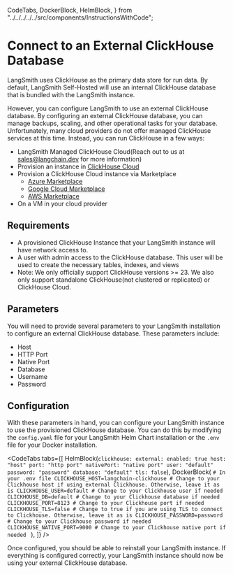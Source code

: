   CodeTabs,
  DockerBlock,
  HelmBlock,
} from "../../../../../src/components/InstructionsWithCode";

# Connect to an External ClickHouse Database

LangSmith uses ClickHouse as the primary data store for run data. By default, LangSmith Self-Hosted will use an internal ClickHouse database that is bundled with the LangSmith instance.

However, you can configure LangSmith to use an external ClickHouse database. By configuring an external ClickHouse database, you can manage backups, scaling, and other operational tasks for your database.
Unfortunately, many cloud providers do not offer managed ClickHouse services at this time. Instead, you can run ClickHouse in a few ways:

- LangSmith Managed ClickHouse Cloud(Reach out to us at sales@langchain.dev for more information)
- Provision an instance in [ClickHouse Cloud](https://clickhouse.cloud/)
- Provision a ClickHouse Cloud instance via Marketplace
  - [Azure Marketplace](https://azuremarketplace.microsoft.com/en-us/marketplace/apps/clickhouse.clickhouse_cloud?tab=Overview)
  - [Google Cloud Marketplace](https://console.cloud.google.com/marketplace/product/clickhouse-public/clickhouse-cloud)
  - [AWS Marketplace](https://aws.amazon.com/marketplace/pp/prodview-jettukeanwrfc)
- On a VM in your cloud provider

## Requirements

- A provisioned ClickHouse Instance that your LangSmith instance will have network access to.
- A user with admin access to the ClickHouse database. This user will be used to create the necessary tables, indexes, and views
- Note: We only officially support ClickHouse versions >= 23. We also only support standalone ClickHouse(not clustered or replicated) or ClickHouse Cloud.

## Parameters

You will need to provide several parameters to your LangSmith installation to configure an external ClickHouse database. These parameters include:

- Host
- HTTP Port
- Native Port
- Database
- Username
- Password
## Configuration

With these parameters in hand, you can configure your LangSmith instance to use the provisioned ClickHouse database. You can do this by modifying the `config.yaml` file for your LangSmith Helm Chart installation or the `.env` file for your Docker installation.

<CodeTabs
  tabs={[
    HelmBlock(`
  clickhouse:
    external:
      enabled: true
      host: "host"
      port: "http port"
      nativePort: "native port"
      user: "default"
      password: "password"
      database: "default"
      tls: false
    `),
    DockerBlock(
      `# In your .env file
CLICKHOUSE_HOST=langchain-clickhouse # Change to your Clickhouse host if using external Clickhouse. Otherwise, leave it as is
CLICKHOUSE_USER=default # Change to your Clickhouse user if needed
CLICKHOUSE_DB=default # Change to your Clickhouse database if needed
CLICKHOUSE_PORT=8123 # Change to your Clickhouse port if needed
CLICKHOUSE_TLS=false # Change to true if you are using TLS to connect to Clickhouse. Otherwise, leave it as is
CLICKHOUSE_PASSWORD=password # Change to your Clickhouse password if needed
CLICKHOUSE_NATIVE_PORT=9000 # Change to your Clickhouse native port if needed
`
    ),
  ]}
/>

Once configured, you should be able to reinstall your LangSmith instance. If everything is configured correctly, your LangSmith instance should now be using your external ClickHouse database.
